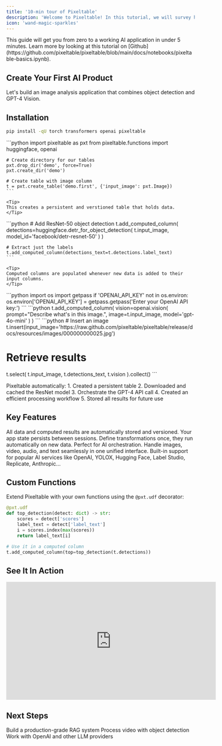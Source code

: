 ```yaml
---
title: '10-min tour of Pixeltable'
description: 'Welcome to Pixeltable! In this tutorial, we will survey how to create tables, populate them with data, and enhance them with built-in and user-defined transformations and AI operations.'
icon: 'wand-magic-sparkles'
---
```


<Note>
This guide will get you from zero to a working AI application in under 5 minutes. Learn more by looking at this tutorial on [Github](https://github.com/pixeltable/pixeltable/blob/main/docs/notebooks/pixeltable-basics.ipynb).
</Note>

## Create Your First AI Product

Let's build an image analysis application that combines object detection and GPT-4 Vision.

## Installation

  ```bash
  pip install -qU torch transformers openai pixeltable
  ```

<Steps>
  <Step title="Create Table Structure">
    ```python
    import pixeltable as pxt
    from pixeltable.functions import huggingface, openai
    
    # Create directory for our tables
    pxt.drop_dir('demo', force=True)  
    pxt.create_dir('demo')
    
    # Create table with image column
    t = pxt.create_table('demo.first', {'input_image': pxt.Image})
    ```

    <Tip>
    This creates a persistent and verstioned table that holds data.
    </Tip>
  </Step>

  <Step title="Add Object Detection">
    ```python
    # Add ResNet-50 object detection
    t.add_computed_column(
        detections=huggingface.detr_for_object_detection(
            t.input_image, 
            model_id='facebook/detr-resnet-50'
        )
    )
    
    # Extract just the labels
    t.add_computed_column(detections_text=t.detections.label_text)
    ```

    <Tip>
    Computed columns are populated whenever new data is added to their input columns.
    </Tip>
  </Step>

 <Step title="Add your OpenAI Key">
  ```python
  import os
  import getpass
  if 'OPENAI_API_KEY' not in os.environ:
    os.environ['OPENAI_API_KEY'] = getpass.getpass('Enter your OpenAI API key:')
  ```
  </Step>

  <Step title="Add GPT-4 Vision Analysis">
    ```python
    t.add_computed_column(
        vision=openai.vision(
            prompt="Describe what's in this image.",
            image=t.input_image,
            model='gpt-4o-mini'
        )
    )
    ```
  </Step>

  <Step title="Use Your Application">
    ```python
  # Insert an image
  t.insert(input_image='https://raw.github.com/pixeltable/pixeltable/release/docs/resources/images/000000000025.jpg')

  # Retrieve results
  t.select(
      t.input_image,
      t.detections_text,
      t.vision
  ).collect()
    ```
  </Step>
</Steps>

<Accordion title="What happened behind the scenes?">
Pixeltable automatically:
  1. Created a persistent table
  2. Downloaded and cached the ResNet model
  3. Orchestrate the GPT-4 API call
  4. Created an efficient processing workflow
  5. Stored all results for future use
</Accordion>

## Key Features

<CardGroup cols={2}>
  <Card title="Persistent Storage" icon="database">
    All data and computed results are automatically stored and versioned. Your app state persists between sessions.
  </Card>
  <Card title="Computed Columns" icon="calculator">
    Define transformations once, they run automatically on new data. Perfect for AI orchestration.
  </Card>
  <Card title="Multimodal Support" icon="photo-film">
    Handle images, video, audio, and text seamlessly in one unified interface.
  </Card>
  <Card title="AI Integration" icon="brain">
    Built-in support for popular AI services like OpenAI, YOLOX, Hugging Face, Label Studio, Replicate, Anthropic...
  </Card>
</CardGroup>

## Custom Functions

Extend Pixeltable with your own functions using the `@pxt.udf` decorator:

```python
@pxt.udf
def top_detection(detect: dict) -> str:
    scores = detect['scores']
    label_text = detect['label_text']
    i = scores.index(max(scores))
    return label_text[i]

# Use it in a computed column
t.add_computed_column(top=top_detection(t.detections))
```

## See It In Action

<iframe
  width="560"
  height="315"
  src="https://www.youtube.com/embed/4KzFe50RQkQ"
  title="YouTube video player"
  frameborder="0"
  allow="accelerometer; autoplay; clipboard-write; encrypted-media; gyroscope; picture-in-picture"
  allowfullscreen
></iframe>

## Next Steps

<CardGroup cols={3}>
  <Card title="RAG Tutorial" icon="books" href="https://github.com/pixeltable/pixeltable/blob/main/docs/notebooks/use-cases/rag-demo.ipynb">
    Build a production-grade RAG system
  </Card>
  <Card title="Video Analysis" icon="video" href="https://github.com/pixeltable/pixeltable/blob/main/docs/notebooks/use-cases/object-detection-in-videos.ipynb">
    Process video with object detection
  </Card>
  <Card title="LLM Integration" icon="message" href="/docs/integrations/frameworks#local-llm-runtimes">
    Work with OpenAI and other LLM providers
  </Card>
</CardGroup>